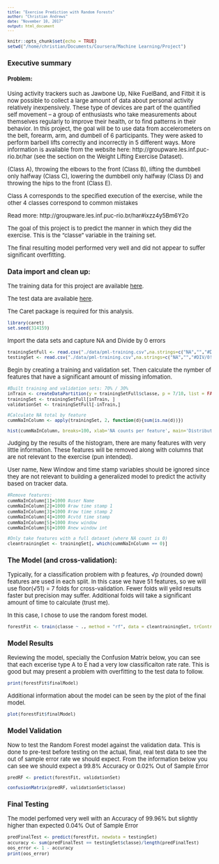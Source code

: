 ```yaml
---
title: "Exercise Prediction with Random Forests"
author: "Christian Andrews"
date: "November 10, 2017"
output: html_document
---
```

<style type="text/css">

body, td {
   font-size: 13px;
}
code.r{
  font-size: 10px;
}
pre {
  font-size: 10px
}
</style>

```r
knitr::opts_chunk$set(echo = TRUE)
setwd("/home/christian/Documents/Coursera/Machine Learning/Project")
```

### Executive summary

#### Problem:
Using activity trackers such as Jawbone Up, Nike FuelBand, and Fitbit it is now possible to collect a large amount of data about personal activity relatively inexpensively. These type of devices are part of the quantified self movement – a group of enthusiasts who take measurements about themselves regularly to improve their health, or to find patterns in their behavior. In this project, the goal will be to use data from accelerometers on the belt, forearm, arm, and dumbell of 6 participants. They were asked to perform barbell lifts correctly and incorrectly in 5 different ways. More information is available from the website here: http://groupware.les.inf.puc-rio.br/har (see the section on the Weight Lifting Exercise Dataset). 

(Class A), throwing the elbows to the front (Class B), lifting the dumbbell only halfway (Class C), lowering the dumbbell only halfway (Class D) and throwing the hips to the front (Class E).

Class A corresponds to the specified execution of the exercise, while the other 4 classes correspond to common mistakes

Read more: http://groupware.les.inf.puc-rio.br/har#ixzz4y5Bm6Y2o

The goal of this project is to predict the manner in which they did the exercise. This is the "classe" variable in the training set.

The final resulting model performed very well and did not appear to suffer significant overfitting.

### Data import and clean up:
The training data for this project are available [here](https://d396qusza40orc.cloudfront.net/predmachlearn/pml-training.csv).

The test data are available [here](https://d396qusza40orc.cloudfront.net/predmachlearn/pml-testing.csv).

The Caret package is required for this analysis.
```r
library(caret)
set.seed(314159)
```

Import the data sets and capture NA and Divide by 0 errors
```r
trainingSetFull <- read.csv("./data/pml-training.csv",na.strings=c("NA","","#DIV/0!"))
testingSet <- read.csv("./data/pml-training.csv",na.strings=c("NA","","#DIV/0!"))
```

Begin by creating a training and validation set. Then calculate the nymber of features that have a significant amount of missing infomation. 
```r
#Built training and validation sets: 70% / 30%
inTrain <- createDataPartition(y = trainingSetFull$classe, p = 7/10, list = FALSE)
trainingSet <- trainingSetFull[inTrain, ]
validationSet <- trainingSetFull[-inTrain,]

#Calculate NA total by feature
cummNaInColumn <- apply(trainingSet, 2, function(d){sum(is.na(d))})

hist(cummNaInColumn, breaks=100, xlab='NA counts per feature', main='Distribution of NA Totals in Training set')
```

Judging by the results of the histogram, there are many features with very little information. These features will be removed along with columns that are not relevant to the exercise (pun intended).

User name, New Window and time stamp variables should be ignored since they are not relevant to building a generalized model to predict the activity based on tracker data.

```r
#Remove features:
cummNaInColumn[1]=1000 #user Name
cummNaInColumn[2]=1000 #raw time stamp 1
cummNaInColumn[3]=1000 #raw time stamp 2
cummNaInColumn[4]=1000 #cvtd time stamp
cummNaInColumn[5]=1000 #new window
cummNaInColumn[6]=1000 #new window int

#Only take features with a full dataset (where NA count is 0)
cleantrainingSet <- trainingSet[, which(cummNaInColumn == 0)]
```

### The Model (and cross-validation):
Typically, for a classification problem with p features, √p (rounded down) features are used in each split. In this case we have 51 features, so we will use floor(√51) = 7 folds for cross-validation. Fewer folds will yeild results faster but precision may suffer. Additional folds will take a significant amount of time to calculate (trust me).

In this case, I chose to use the random forest model.
```r
forestFit <- train(classe ~ ., method = "rf", data = cleantrainingSet, trControl = trainControl(method = "cv", number = 7))
```


### Model Results
Reviewing the model, specially the Confusion Matrix below, you can see that each excerise type A to E had a very low classificaiton rate rate. This is good but may present a problem with overfitting to the test data to follow.
```r
print(forestFit$finalModel)
```

Additional information about the model can be seen by the plot of the final model.
```r
plot(forestFit$finalModel)
```

### Model Validation
Now to test the Random Forest model against the validation data. This is done to pre-test before testing on the actual, final, real test data to see the out of sample error rate we should expect. From the information below you can see we should expect a 99.8% Accuracy or 0.02% Out of Sample Error
```r
predRF <- predict(forestFit, validationSet)

confusionMatrix(predRF, validationSet$classe)
```


### Final Testing
The model perfomed very well with an Accuracy of 99.96% but slightly higher than expected 0.04% Out of Sample Error
```r
predFinalTest <- predict(forestFit, newdata = testingSet)
accuracy <- sum(predFinalTest == testingSet$classe)/length(predFinalTest)
oos_error <- 1 - accuracy
print(oos_error)
```